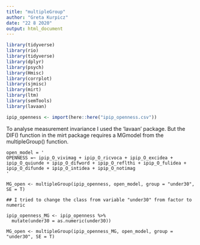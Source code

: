 ```yaml
---
title: "multipleGroup"
author: "Greta Kurpicz"
date: "22 8 2020"
output: html_document
---
```


```r
library(tidyverse)
library(rio)
library(tidyverse)
library(dplyr)
library(psych)
library(Hmisc)
library(corrplot)
library(sjmisc)
library(mirt)
library(ltm)
library(semTools)
library(lavaan)

ipip_openness <- import(here::here("ipip_openness.csv"))

```

To analyse measurement invariance I used the 'lavaan' package. But the DIF() function in the mirt package requires a MGmodel from the multipleGroup() function.

```r2
open_model = '
OPENNESS =~ ipip_O_vivimag + ipip_O_ricvoca + ipip_O_excidea + ipip_O_quiunde + ipip_O_difword + ipip_O_reflthi + ipip_O_fulidea + ipip_O_difunde + ipip_O_intidea + ipip_O_notimag
'

MG_open <- multipleGroup(ipip_openness, open_model, group = "under30", SE = T)

## I tried to change the class from variable "under30" from factor to numeric

ipip_openness_MG <- ipip_openness %>% 
  mutate(under30 = as.numeric(under30))

MG_open <- multipleGroup(ipip_openness_MG, open_model, group = "under30", SE = T)
```

